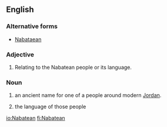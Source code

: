 ==English==
{{wikipedia}}

===Alternative forms===
* [[Nabataean]]

===Adjective===
{{en-adj|-}}
# Relating to the Nabatean people or its language.

===Noun===
{{en-noun}}
# an ancient name for one of a people around modern [[Jordan]].
# {{uncountable}} the language of those people

[[io:Nabatean]]
[[fi:Nabatean]]